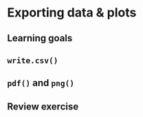 # Exporting data & plots

## Learning goals {-}



## `write.csv()` {-}


## `pdf()` and `png()`  {-}



## Review exercise {-}


